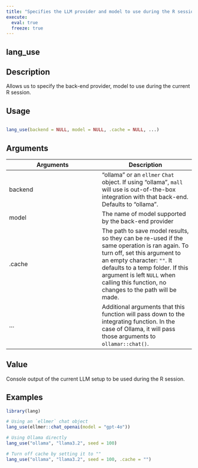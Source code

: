 ```yaml
---
title: "Specifies the LLM provider and model to use during the R session"
execute:
  eval: true
  freeze: true
---
```


## lang_use

## Description
Allows us to specify the back-end provider, model to use during the current R session.


## Usage
```r

lang_use(backend = NULL, model = NULL, .cache = NULL, ...)
```

## Arguments
|Arguments|Description|
|---|---|
| backend | "ollama" or an `ellmer` `Chat` object. If using "ollama", `mall` will use is out-of-the-box integration with that back-end. Defaults to "ollama". |
| model | The name of model supported by the back-end provider |
| .cache | The path to save model results, so they can be re-used if the same operation is ran again. To turn off, set this argument to an empty character: `""`. It defaults to a temp folder. If this argument is left `NULL` when calling this function, no changes to the path will be made. |
| ... | Additional arguments that this function will pass down to the integrating function. In the case of Ollama, it will pass those arguments to `ollamar::chat()`. |



## Value
Console output of the current LLM setup to be used during the R session.


## Examples
```r
library(lang)

# Using an `ellmer` chat object
lang_use(ellmer::chat_openai(model = "gpt-4o"))

# Using Ollama directly
lang_use("ollama", "llama3.2", seed = 100)

# Turn off cache by setting it to ""
lang_use("ollama", "llama3.2", seed = 100, .cache = "")
```


